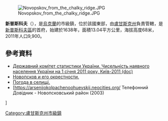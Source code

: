 {{No footnotes|time=2015-09-16T14:35:20+00:00}}
[[Image:Novopskov_from_the_chalky_ridge.JPG|right]]

{{coord|49|31|47|N|39|7|2|E|scale:30000|display=title}}

'''新普斯科夫'''（{{lang-uk|Новопсков}}），是[[烏克蘭|烏克蘭]]的市級鎮，位於該國東部，由[[盧甘斯克州|盧甘斯克州]]負責管轄，是[[新普斯科夫區|新普斯科夫區]]的首府，始建於1638年，面積13.04平方公里，海拔高度68米，2011年人口9,900。

==參考資料==
*[https://web.archive.org/web/20121010205321/http://stat6.stat.lviv.ua/PXWEB2007/ukr/publ/2011/chnas.zip Державний комітет статистики України. Чисельність наявного населення України на 1 січня 2011 року, Київ-2011 (doc)]
*[http://novopskov.site44.com Новопсков и его окрестности.] {{Wayback|url=http://novopskov.site44.com/ |date=20210123115948 }}
* [http://weather.in.ua/ua/lyganskaja/17976 Погода в селищі.] {{Wayback|url=http://weather.in.ua/ua/lyganskaja/17976 |date=20170723234609 }}
* [https://arsenijokolpachenoohuevskij.neocities.org/ Телефонний Довідник - Новопсковський район (2003)
]

{{DEFAULTSORT:Новопсков}}
[[Category:盧甘斯克州市級鎮|Category:盧甘斯克州市級鎮]]


{{Luhansk-geo-stub}}